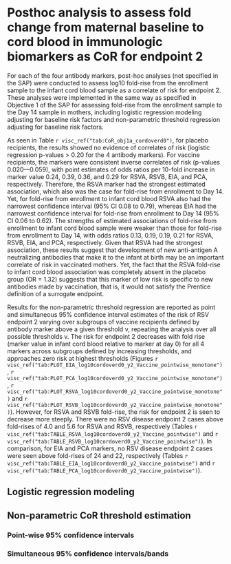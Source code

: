  
# Posthoc analysis to assess fold change from maternal baseline to cord blood in immunologic biomarkers as CoR for endpoint 2

For each of the four antibody markers, post-hoc analyses (not specified in the SAP) were conducted to assess log10 fold-rise from the enrollment sample to the infant cord blood sample as a correlate of risk for endpoint 2.  These analyses were implemented in the same way as specified in Objective 1 of the SAP for assessing fold-rise from the enrollment sample to the Day 14 sample in mothers, including logistic regression modeling adjusting for baseline risk factors and non-parametric threshold regression adjusting for baseline risk factors.  

\textbf{Summary of results}

As seen in Table `r visc_ref("tab:CoR_obj1a_cordoverd0")`, for placebo recipients, the results showed no evidence of correlates of risk (logistic regression p-values > 0.20 for the 4 antibody markers).  For vaccine recipients, the markers were consistent inverse correlates of risk (p-values 0.020—0.059), with point estimates of odds ratios per 10-fold increase in marker value 0.24, 0.39, 0.36, and 0.29 for RSVA, RSVB, EIA, and PCA, respectively.  Therefore, the RSVA marker had the strongest estimated association, which also was the case for fold-rise from enrollment to Day 14.  Yet, for fold-rise from enrollment to infant cord blood RSVA also had the narrowest confidence interval (95\% CI 0.08 to 0.79), whereas EIA had the narrowest confidence interval for fold-rise from enrollment to Day 14 (95\% CI 0.06 to 0.62).  The strengths of estimated associations of fold-rise from enrollment to infant cord blood sample were weaker than those for fold-rise from enrollment to Day 14, with odds ratios 0.13, 0.19, 0.19, 0.21 for RSVA, RSVB, EIA, and PCA, respectively.  Given that RSVA had the strongest association, these results suggest that development of new anti-antigen A neutralizing antibodies that make it to the infant at birth may be an important correlate of risk in vaccinated mothers.  Yet, the fact that the RSVA fold-rise to infant cord blood association was completely absent in the placebo group (OR = 1.32) suggests that this marker of low risk is specific to new antibodies made by vaccination, that is, it would not satisfy the Prentice definition of a surrogate endpoint.

Results for the non-parametric threshold regression are reported as point and simultaneous 95\% confidence interval estimates of the risk of RSV endpoint 2 varying over subgroups of vaccine recipients defined by antibody marker above a given threshold v, repeating the analysis over all possible thresholds v. The risk for endpoint 2 decreases with fold rise (marker value in infant cord blood relative to marker at day 0) for all 4 markers across subgroups defined by increasing thresholds, and approaches zero risk at highest thresholds (Figures `r visc_ref("tab:PLOT_EIA_log10cordoverd0_y2_Vaccine_pointwise_monotone")`, `r visc_ref("tab:PLOT_PCA_log10cordoverd0_y2_Vaccine_pointwise_monotone")`, `r visc_ref("tab:PLOT_RSVA_log10cordoverd0_y2_Vaccine_pointwise_monotone")` and `r visc_ref("tab:PLOT_RSVB_log10cordoverd0_y2_Vaccine_pointwise_monotone")`). However, for RSVA and RSVB fold-rise, the risk for endpoint 2 is seen to decrease more steeply. There were no RSV disease endpoint 2 cases above fold-rises of 4.0 and 5.6 for RSVA and RSVB, respectively (Tables `r visc_ref("tab:TABLE_RSVA_log10cordoverd0_y2_Vaccine_pointwise")` and `r visc_ref("tab:TABLE_RSVB_log10cordoverd0_y2_Vaccine_pointwise")`). In comparison, for EIA and PCA markers, no RSV disease endpoint 2 cases were seen above fold-rises of 24 and 22, respectively (Tables `r visc_ref("tab:TABLE_EIA_log10cordoverd0_y2_Vaccine_pointwise")` and `r visc_ref("tab:TABLE_PCA_log10cordoverd0_y2_Vaccine_pointwise")`).


## Logistic regression modeling

\begin{table}[H]
\tiny{
    \textbf{Endpoint 2}\\
    Vaccine arm\\
    \input{\pathCoRinput/CoR_obj1a_y2_trt1_cordoverd0}
    
    \vspace{5pt}
    Placebo arm\\
    \input{\pathCoRinput/CoR_obj1a_y2_trt0_cordoverd0}
}
    \caption{Post-hoc extension of CoR objective 1 to study association of the disease endpoint 2 and the fold change from maternal baseline to cord blood in immunologic biomarkers. Each cell corresponds to one model. RSVA and RSVB models are fitted to phase 2 data, PCA and EIA models are fitted to phase 1 data. All models adjust for maternal risk score. }
    \label{tab:CoR_obj1a_cordoverd0}
\end{table}


\clearpage

## Non-parametric CoR threshold estimation

### Point-wise 95\% confidence intervals
<!-- \begin{figure}[H] -->
<!--     \centering -->
<!--     \includegraphics[width=0.7\textwidth]{\pathThreshinput/PLOT_EIA_log10d14_y2_Vaccine_pointwise_monotone.png} -->
<!--    \caption{Marginalized risk (>=s) of RSV-associated lower respiratory tract infection with severe hypoxemia for those in vaccine arm with day 14 EIA greater than a given threshold. The plot shows point-wise 95\% confidence intervals. The dashed red line marks the threshold of zero risk.} -->
<!-- \end{figure} -->


<!-- \begin{table}[H] -->
<!--     \centering -->
<!--     \includegraphics[width=0.7\textwidth]{\pathThreshinput/TABLE_EIA_log10d14_y2_Vaccine_pointwise.png} -->
<!--     \caption{The table shows the non-monotone corrected estimates for the Marginalized risk of RSV disease by threshold. } -->
<!-- \end{table} -->



<!-- \begin{figure}[H] -->
<!--     \centering -->
<!--     \includegraphics[width=0.7\textwidth]{\pathThreshinput/PLOT_EIA_log10d14overd0_y2_Vaccine_pointwise_monotone.png} -->
<!--     \caption{Conditional risk (>=s) of RSV-associated lower respiratory tract infection with severe hypoxemia for those in vaccine arm with fold increase in day 14 EIA relative to day 0 EIA above a given threshold. The plot shows point-wise 95\% confidence intervals. The dashed red line marks the threshold of zero risk.} -->
<!-- \end{figure} -->


<!-- \begin{table}[H] -->
<!--     \centering -->
<!--     \includegraphics[width=0.7\textwidth]{\pathThreshinput/TABLE_EIA_log10d14overd0_y2_Vaccine_pointwise.png} -->
<!--     \caption{The table shows the non-monotone corrected estimates for the Marginalized risk of RSV disease by threshold. } -->
<!-- \end{table} -->



<!-- \begin{figure}[H] -->
<!--     \centering -->
<!--     \includegraphics[width=0.7\textwidth]{\pathThreshinput/PLOT_EIA_log10cord_y2_Vaccine_pointwise_monotone.png} -->
<!--    \caption{Conditional risk (>=s) of RSV-associated lower respiratory tract infection with severe hypoxemia for those in vaccine arm with EIA measured in infant cord blood greater than a given threshold. The plot shows point-wise 95\% confidence intervals. The dashed red line marks the threshold of zero risk.} -->
<!-- \end{figure} -->


<!-- \begin{table}[H] -->
<!--     \centering -->
<!--     \includegraphics[width=0.7\textwidth]{\pathThreshinput/TABLE_EIA_log10cord_y2_Vaccine_pointwise.png} -->
<!--     \caption{The table shows the non-monotone corrected estimates for the Marginalized risk of RSV disease by threshold. } -->
<!-- \end{table} -->



\begin{figure}[H]
    \centering
    \includegraphics[width=0.7\textwidth]{\pathThreshinput/PLOT_EIA_log10cordoverd0_y2_Vaccine_pointwiseCI_monotone.pdf}
   \caption{Point-wise 95\% confidence intervals for the conditional risk (>=s) of RSV-associated lower respiratory tract infection with severe hypoxemia for those in vaccine arm with the fold rise of EIA marker in infant cord blood relative to EIA marker at day 0 greater than a given threshold. Dashed red line marks the threshold of zero risk.}
   \label{tab:PLOT_EIA_log10cordoverd0_y2_Vaccine_pointwise_monotone}
\end{figure}


\begin{table}[H]
    \centering
    \includegraphics[width=0.7\textwidth, height=4.7cm]{\pathThreshinput/TABLE_EIA_log10cordoverd0_y2_Vaccine_pointwise.pdf}
  \caption{Non-monotone corrected estimates with point-wise 95\% confidence intervals for the Marginalized risk of RSV disease (defined as RSV-associated LRTI with severe hypoxemia) by threshold of the fold rise of EIA marker in infant cord blood relative to EIA marker at day 0. }
  \label{tab:TABLE_EIA_log10cordoverd0_y2_Vaccine_pointwise}
\end{table}


\begin{figure}[H]
    \centering
    \includegraphics[width=0.7\textwidth]{\pathThreshinput/PLOT_PCA_log10cordoverd0_y2_Vaccine_pointwiseCI_monotone.pdf}
   \caption{Point-wise 95\% confidence intervals for the conditional risk (>=s) of RSV-associated lower respiratory tract infection with severe hypoxemia for those in vaccine arm with the fold rise of PCA marker in infant cord blood relative to PCA marker at day 0 greater than a given threshold. Dashed red line marks the threshold of zero risk.}
   \label{tab:PLOT_PCA_log10cordoverd0_y2_Vaccine_pointwise_monotone}
\end{figure}


\begin{table}[H]
    \centering
    \includegraphics[width=0.7\textwidth]{\pathThreshinput/TABLE_PCA_log10cordoverd0_y2_Vaccine_pointwise.pdf}
  \caption{Non-monotone corrected estimates with point-wise 95\% confidence intervals for the Marginalized risk of RSV disease (defined as RSV-associated LRTI with severe hypoxemia) by threshold of the fold rise of PCA marker in infant cord blood relative to PCA marker at day 0. }
     \label{tab:TABLE_PCA_log10cordoverd0_y2_Vaccine_pointwise}
\end{table}


\begin{figure}[H]
    \centering
    \includegraphics[width=0.7\textwidth]{\pathThreshinput/PLOT_RSVA_log10cordoverd0_y2_Vaccine_pointwiseCI_monotone.pdf}
   \caption{Point-wise 95\% confidence intervals for the conditional risk (>=s) of RSV-associated lower respiratory tract infection with severe hypoxemia for those in vaccine arm with the fold rise of RSVA marker in infant cord blood relative to RSVA marker at day 0 greater than a given threshold. Dashed red line marks the threshold of zero risk.}
      \label{tab:PLOT_RSVA_log10cordoverd0_y2_Vaccine_pointwise_monotone}
\end{figure}


\begin{table}[H]
    \centering
    \includegraphics[width=0.7\textwidth]{\pathThreshinput/TABLE_RSVA_log10cordoverd0_y2_Vaccine_pointwise.pdf}
  \caption{Non-monotone corrected estimates with point-wise 95\% confidence intervals for the Marginalized risk of RSV disease (defined as RSV-associated LRTI with severe hypoxemia) by threshold of the fold rise of RSVA marker in infant cord blood relative to RSVA marker at day 0. }
        \label{tab:TABLE_RSVA_log10cordoverd0_y2_Vaccine_pointwise}
\end{table}


\begin{figure}[H]
    \centering
    \includegraphics[width=0.7\textwidth]{\pathThreshinput/PLOT_RSVB_log10cordoverd0_y2_Vaccine_pointwiseCI_monotone.pdf}
   \caption{Point-wise 95\% confidence intervals for the conditional risk (>=s) of RSV-associated lower respiratory tract infection with severe hypoxemia for those in vaccine arm with the fold rise of RSVB marker in infant cord blood relative to RSVB marker at day 0 greater than a given threshold. Dashed red line marks the threshold of zero risk.}
   \label{tab:PLOT_RSVB_log10cordoverd0_y2_Vaccine_pointwise_monotone}
\end{figure}


\begin{table}[H]
    \centering
    \includegraphics[width=0.7\textwidth]{\pathThreshinput/TABLE_RSVB_log10cordoverd0_y2_Vaccine_pointwise.pdf}
  \caption{Non-monotone corrected estimates with point-wise 95\% confidence intervals for the Marginalized risk of RSV disease (defined as RSV-associated LRTI with severe hypoxemia) by threshold of the fold rise of RSVB marker in infant cord blood relative to RSVB marker at day 0. }
     \label{tab:TABLE_RSVB_log10cordoverd0_y2_Vaccine_pointwise}
\end{table}


### Simultaneous 95% confidence intervals/bands


<!-- \begin{figure}[H] -->
<!--     \centering -->
<!--     \includegraphics[width=0.7\textwidth]{\pathThreshinput/PLOT_EIA_log10d14_y2_Vaccine_monotone.png} -->
<!--    \caption{Marginalized risk (>=s) of RSV-associated lower respiratory tract infection with severe hypoxemia for those in vaccine arm with day 14 EIA greater than a given threshold. The plot shows simultaneous 95\% confidence bands The dashed red line marks the threshold of zero risk.} -->
<!-- \end{figure} -->


<!-- \begin{table}[H] -->
<!--     \centering -->
<!--     \includegraphics[width=0.7\textwidth]{\pathThreshinput/TABLE_EIA_log10d14_y2_Vaccine_simult.png} -->
<!--     \caption{The table shows the non-monotone corrected estimates for the Marginalized risk of RSV disease by threshold. } -->
<!-- \end{table} -->



<!-- \begin{figure}[H] -->
<!--     \centering -->
<!--     \includegraphics[width=0.7\textwidth]{\pathThreshinput/PLOT_EIA_log10d14overd0_y2_Vaccine_monotone.png} -->
<!--     \caption{Conditional risk (>=s) of RSV-associated lower respiratory tract infection with severe hypoxemia for those in vaccine arm with fold increase in day 14 EIA relative to day 0 EIA above a given threshold. The plot shows simultaneous 95\% confidence bands. The dashed red line marks the threshold of zero risk.} -->
<!-- \end{figure} -->


<!-- \begin{table}[H] -->
<!--     \centering -->
<!--     \includegraphics[width=0.7\textwidth]{\pathThreshinput/TABLE_EIA_log10d14overd0_y2_Vaccine_simult.png} -->
<!--     \caption{The table shows the non-monotone corrected estimates for the Marginalized risk of RSV disease by threshold. } -->
<!-- \end{table} -->



<!-- \begin{figure}[H] -->
<!--     \centering -->
<!--     \includegraphics[width=0.7\textwidth]{\pathThreshinput/PLOT_EIA_log10cord_y2_Vaccine_monotone.png} -->
<!--    \caption{Conditional risk (>=s) of RSV-associated lower respiratory tract infection with severe hypoxemia for those in vaccine arm with EIA measured in infant cord blood greater than a given threshold. The plot shows simultaneous 95\% confidence bands. The dashed red line marks the threshold of zero risk.} -->
<!-- \end{figure} -->


<!-- \begin{table}[H] -->
<!--     \centering -->
<!--     \includegraphics[width=0.7\textwidth]{\pathThreshinput/TABLE_EIA_log10cord_y2_Vaccine_simult.png} -->
<!--     \caption{The table shows the non-monotone corrected estimates for the Marginalized risk of RSV disease by threshold. } -->
<!-- \end{table} -->



\begin{figure}[H]
    \centering
    \includegraphics[width=0.7\textwidth]{\pathThreshinput/PLOT_EIA_log10cordoverd0_y2_Vaccine_simultaneousCI_monotone.pdf}
   \caption{Simultaneous 95\% confidence bands for the conditional risk (>=s) of RSV-associated lower respiratory tract infection with severe hypoxemia for those in vaccine arm with the fold rise of EIA marker in infant cord blood relative to EIA marker at day 0 greater than a given threshold. Dashed red line marks the threshold of zero risk.}
   \label{tab:PLOT_EIA_log10cordoverd0_y2_Vaccine_monotone}
\end{figure}


\begin{table}[H]
    \centering
    \includegraphics[width=0.7\textwidth]{\pathThreshinput/TABLE_EIA_log10cordoverd0_y2_Vaccine_simult.pdf}
  \caption{Non-monotone corrected estimates with simultaneous 95\% confidence bands for the Marginalized risk of RSV disease (defined as RSV-associated LRTI with severe hypoxemia) by threshold of the fold rise of EIA marker in infant cord blood relative to EIA marker at day 0. }
\end{table}




\begin{figure}[H]
    \centering
    \includegraphics[width=0.7\textwidth]{\pathThreshinput/PLOT_PCA_log10cordoverd0_y2_Vaccine_simultaneousCI_monotone.pdf}
   \caption{Simultaneous 95\% confidence bands for the conditional risk (>=s) of RSV-associated lower respiratory tract infection with severe hypoxemia for those in vaccine arm with the fold rise of PCA marker in infant cord blood relative to PCA marker at day 0 greater than a given threshold. Dashed red line marks the threshold of zero risk.}
      \label{tab:PLOT_PCA_log10cordoverd0_y2_Vaccine_monotone}
\end{figure}


\begin{table}[H]
    \centering
    \includegraphics[width=0.7\textwidth]{\pathThreshinput/TABLE_PCA_log10cordoverd0_y2_Vaccine_simult.pdf}
  \caption{Non-monotone corrected estimates with simultaneous 95\% confidence bands for the Marginalized risk of RSV disease (defined as RSV-associated LRTI with severe hypoxemia) by threshold of the fold rise of PCA marker in infant cord blood relative to PCA marker at day 0. }
\end{table}



\begin{figure}[H]
    \centering
    \includegraphics[width=0.7\textwidth]{\pathThreshinput/PLOT_RSVA_log10cordoverd0_y2_Vaccine_simultaneousCI_monotone.pdf}
   \caption{Simultaneous 95\% confidence bands for the conditional risk (>=s) of RSV-associated lower respiratory tract infection with severe hypoxemia for those in vaccine arm with the fold rise of RSVA marker in infant cord blood relative to RSVA marker at day 0 greater than a given threshold. Dashed red line marks the threshold of zero risk.}
      \label{tab:PLOT_RSVA_log10cordoverd0_y2_Vaccine_monotone}
\end{figure}


\begin{table}[H]
    \centering
    \includegraphics[width=0.7\textwidth]{\pathThreshinput/TABLE_RSVA_log10cordoverd0_y2_Vaccine_simult.pdf}
  \caption{Non-monotone corrected estimates with simultaneous 95\% confidence bands for the Marginalized risk of RSV disease (defined as RSV-associated LRTI with severe hypoxemia) by threshold of the fold rise of RSVA marker in infant cord blood relative to RSVA marker at day 0. }
\end{table}


\begin{figure}[H]
    \centering
    \includegraphics[width=0.7\textwidth]{\pathThreshinput/PLOT_RSVB_log10cordoverd0_y2_Vaccine_simultaneousCI_monotone.pdf}
   \caption{Simultaneous 95\% confidence bands for the conditional risk (>=s) of RSV-associated lower respiratory tract infection with severe hypoxemia for those in vaccine arm with the fold rise of RSVB marker in infant cord blood relative to RSVB marker at day 0 greater than a given threshold. Dashed red line marks the threshold of zero risk.}
      \label{tab:PLOT_RSVB_log10cordoverd0_y2_Vaccine_monotone}
\end{figure}


\begin{table}[H]
    \centering
    \includegraphics[width=0.7\textwidth]{\pathThreshinput/TABLE_RSVB_log10cordoverd0_y2_Vaccine_simult.pdf}
  \caption{Non-monotone corrected estimates with simultaneous 95\% confidence bands for the Marginalized risk of RSV disease (defined as RSV-associated LRTI with severe hypoxemia) by threshold of the fold rise of RSVB marker in infant cord blood relative to RSVB marker at day 0. }
\end{table}


